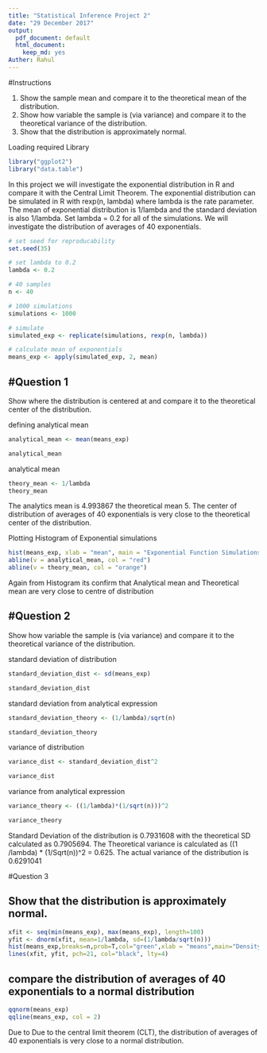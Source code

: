 ```yaml
---
title: "Statistical Inference Project 2"
date: "29 December 2017"
output:
  pdf_document: default
  html_document:
    keep_md: yes
Auther: Rahul
---
```

#Instructions

1) Show the sample mean and compare it to the theoretical mean of the distribution.
2) Show how variable the sample is (via variance) and compare it to the theoretical variance of the    distribution.
3) Show that the distribution is approximately normal.


Loading required Library
```r
library("ggplot2")
library("data.table")
```

In this project we will investigate the exponential distribution in R and compare it with the Central Limit Theorem. The exponential distribution can be simulated in R with rexp(n, lambda) where lambda is the rate parameter. The mean of exponential distribution is 1/lambda and the standard deviation is also 1/lambda. Set lambda = 0.2 for all of the simulations. We will investigate the distribution of averages of 40 exponentials.

```r
# set seed for reproducability
set.seed(35)

# set lambda to 0.2
lambda <- 0.2

# 40 samples
n <- 40

# 1000 simulations
simulations <- 1000

# simulate
simulated_exp <- replicate(simulations, rexp(n, lambda))

# calculate mean of exponentials
means_exp <- apply(simulated_exp, 2, mean)
```

#Question 1
-------------------------------------------------------------------------------------------------------
Show where the distribution is centered at and compare it to the theoretical center of the distribution.

defining analytical mean
```r
analytical_mean <- mean(means_exp)

analytical_mean
```

analytical mean
```r
theory_mean <- 1/lambda
theory_mean
```
The analytics mean is 4.993867 the theoretical mean 5. The center of distribution of averages of 40 exponentials is very close to the theoretical center of the distribution.

Plotting Histogram of Exponential simulations

```r
hist(means_exp, xlab = "mean", main = "Exponential Function Simulations")
abline(v = analytical_mean, col = "red")
abline(v = theory_mean, col = "orange")
```

Again from Histogram its confirm that Analytical mean and Theoretical mean are very close to centre of distribution

#Question 2
----------------------------------------------------------------------------------------------------------

Show how variable the sample is (via variance) and compare it to the theoretical variance of the distribution.

standard deviation of distribution
```r
standard_deviation_dist <- sd(means_exp)

standard_deviation_dist
```

standard deviation from analytical expression

```r
standard_deviation_theory <- (1/lambda)/sqrt(n)

standard_deviation_theory
```

variance of distribution
```r
variance_dist <- standard_deviation_dist^2

variance_dist
```

variance from analytical expression
```r
variance_theory <- ((1/lambda)*(1/sqrt(n)))^2

variance_theory
```

Standard Deviation of the distribution is 0.7931608 with the theoretical SD calculated as 0.7905694. The Theoretical variance is calculated as ((1 /lambda) * (1/Sqrt(n))^2 = 0.625. The actual variance of the distribution is 0.6291041

#Question 3

Show that the distribution is approximately normal.
----------------------------------------------------------------------------------------------------------
```r
xfit <- seq(min(means_exp), max(means_exp), length=100)
yfit <- dnorm(xfit, mean=1/lambda, sd=(1/lambda/sqrt(n)))
hist(means_exp,breaks=n,prob=T,col="green",xlab = "means",main="Density of means",ylab="density")
lines(xfit, yfit, pch=21, col="black", lty=4)
```

compare the distribution of averages of 40 exponentials to a normal distribution
--------------------------------------------------------------------------------------------------

```r
qqnorm(means_exp)
qqline(means_exp, col = 2)
```

Due to Due to the central limit theorem (CLT), the distribution of averages of 40 exponentials is very close to a normal distribution.

